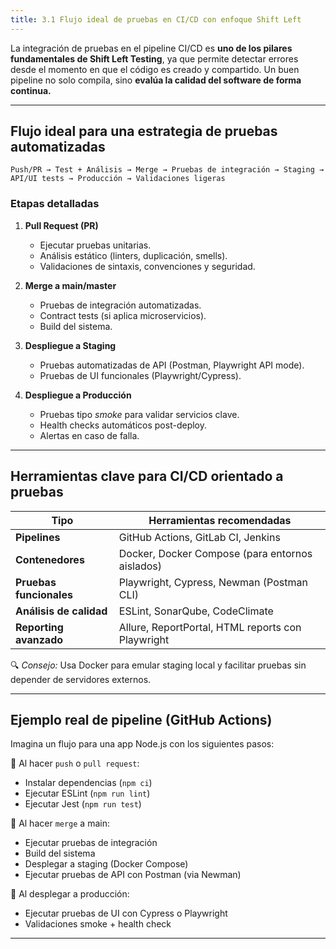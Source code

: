 ```yaml
---
title: 3.1 Flujo ideal de pruebas en CI/CD con enfoque Shift Left
---
```


La integración de pruebas en el pipeline CI/CD es **uno de los pilares fundamentales de Shift Left Testing**, ya que permite detectar errores desde el momento en que el código es creado y compartido. Un buen pipeline no solo compila, sino **evalúa la calidad del software de forma continua.**

---

## Flujo ideal para una estrategia de pruebas automatizadas

```plaintext
Push/PR → Test + Análisis → Merge → Pruebas de integración → Staging → API/UI tests → Producción → Validaciones ligeras
```

### Etapas detalladas

1. **Pull Request (PR)**

   * Ejecutar pruebas unitarias.
   * Análisis estático (linters, duplicación, smells).
   * Validaciones de sintaxis, convenciones y seguridad.

2. **Merge a main/master**

   * Pruebas de integración automatizadas.
   * Contract tests (si aplica microservicios).
   * Build del sistema.

3. **Despliegue a Staging**

   * Pruebas automatizadas de API (Postman, Playwright API mode).
   * Pruebas de UI funcionales (Playwright/Cypress).

4. **Despliegue a Producción**

   * Pruebas tipo *smoke* para validar servicios clave.
   * Health checks automáticos post-deploy.
   * Alertas en caso de falla.

---

## Herramientas clave para CI/CD orientado a pruebas

| Tipo                    | Herramientas recomendadas                         |
| ----------------------- | ------------------------------------------------- |
| **Pipelines**           | GitHub Actions, GitLab CI, Jenkins                |
| **Contenedores**        | Docker, Docker Compose (para entornos aislados)   |
| **Pruebas funcionales** | Playwright, Cypress, Newman (Postman CLI)         |
| **Análisis de calidad** | ESLint, SonarQube, CodeClimate                    |
| **Reporting avanzado**  | Allure, ReportPortal, HTML reports con Playwright |

🔍 *Consejo:* Usa Docker para emular staging local y facilitar pruebas sin depender de servidores externos.

---

## Ejemplo real de pipeline (GitHub Actions)

Imagina un flujo para una app Node.js con los siguientes pasos:

🔹 Al hacer `push` o `pull request`:

* Instalar dependencias (`npm ci`)
* Ejecutar ESLint (`npm run lint`)
* Ejecutar Jest (`npm run test`)

🔹 Al hacer `merge` a main:

* Ejecutar pruebas de integración
* Build del sistema
* Desplegar a staging (Docker Compose)
* Ejecutar pruebas de API con Postman (via Newman)

🔹 Al desplegar a producción:

* Ejecutar pruebas de UI con Cypress o Playwright
* Validaciones smoke + health check

---